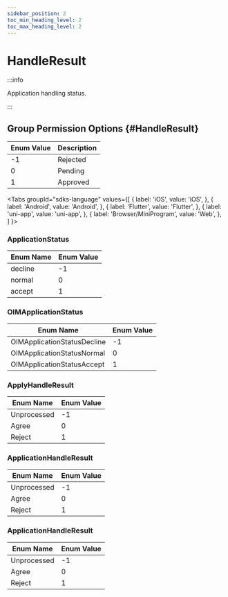 ```yaml
---
sidebar_position: 2
toc_min_heading_level: 2
toc_max_heading_level: 2
---
```


# HandleResult

:::info

Application handling status.

:::

## Group Permission Options {#HandleResult}

| Enum Value | Description  |
| ---------- | -------------|
| -1         | Rejected     |
| 0          | Pending      |
| 1          | Approved     |

<Tabs
groupId="sdks-language"
values={[
{ label: 'iOS', value: 'iOS', },
{ label: 'Android', value: 'Android', },
{ label: 'Flutter', value: 'Flutter', },
{ label: 'uni-app', value: 'uni-app', },
{ label: 'Browser/MiniProgram', value: 'Web', },
]
}>

<TabItem value="Flutter">

### ApplicationStatus

| Enum Name        | Enum Value |
| ---------------- | ---------- |
| decline          | -1         |
| normal           | 0          |
| accept           | 1          |

</TabItem>

<TabItem value="iOS">

### OIMApplicationStatus

| Enum Name                   | Enum Value |
| --------------------------- | ---------- |
| OIMApplicationStatusDecline | -1         |
| OIMApplicationStatusNormal  | 0          |
| OIMApplicationStatusAccept  | 1          |

</TabItem>

<TabItem value="Android">

### ApplyHandleResult

| Enum Name     | Enum Value |
| ------------- | ---------- |
| Unprocessed   | -1         |
| Agree         | 0          |
| Reject        | 1          |

</TabItem>

<TabItem value="Web">

### ApplicationHandleResult

| Enum Name     | Enum Value |
| ------------- | ---------- |
| Unprocessed   | -1         |
| Agree         | 0          |
| Reject        | 1          |

</TabItem>

<TabItem value="uni-app">

### ApplicationHandleResult

| Enum Name     | Enum Value |
| ------------- | ---------- |
| Unprocessed   | -1         |
| Agree         | 0          |
| Reject        | 1          |

</TabItem>

</Tabs>